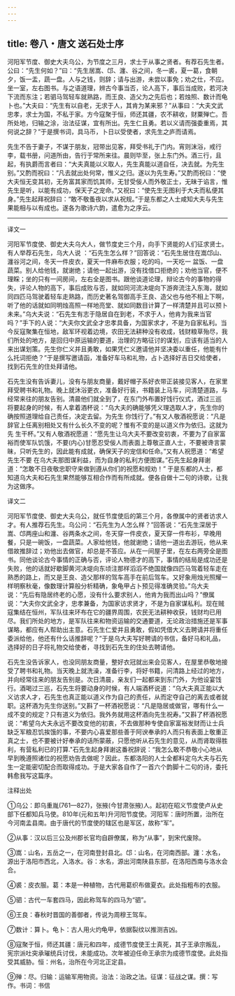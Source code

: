 ```yaml
---
---
---
```

title: 卷八・唐文 送石处士序
---

河阳军节度、御史大夫乌公，为节度之三月，求士于从事之贤者。有荐石先生者。公曰：“先生何如？”曰：“先生居嵩、邙、瀍、谷之间，冬一裘，夏一葛，食朝夕，饭一盂，蔬一盘。人与之钱，则辞；请与出游，未尝以事免；劝之仕，不应。坐一室，左右图书。与之语道理，辨古今事当否，论人高下，事后当成败，若河决下流而东注；若驷马驾轻车就熟路，而王良、造父为之先后也；若烛照、数计而龟卜也。”大夫曰：“先生有以自老，无求于人，其肯为某来邪？”从事曰：“大夫文武忠孝，求士为国，不私于家。方今寇聚于恒，师还其疆，农不耕收，财粟殚亡。吾所处地，归输之涂，治法征谋，宜有所出。先生仁且勇。若以义请而强委重焉，其何说之辞？”于是撰书词，具马币，卜日以受使者，求先生之庐而请焉。

先生不告于妻子，不谋于朋友，冠带出见客，拜受书礼于门内。宵则沫浴，戒行李，载书册，问道所由，告行于常所来往。晨则毕至，张上东门外。酒三行，且起，有执爵而言者曰：“大夫真能以义取人，先生真能以道自任，决去就。为先生别。”又酌而祝曰：“凡去就出处何常，惟义之归。遂以为先生寿。”又酌而祝曰：“使大夫恒无变其初，无务富其家而饥其师，无甘受佞人而外敬正士，无昧于谄言，惟先生是听，以能有成功，保天子之宠命。”又祝曰：“使先生无图利于大夫而私便其身。”先生起拜祝辞曰：“敢不敬蚤夜以求从祝规。”于是东都之人士咸知大夫与先生果能相与以有成也。遂各为歌诗六韵，遣愈为之序云。

----------------

译文一

河阳军节度使、御史大夫乌大人，做节度史三个月，向手下贤能的人们征求贤士。有人举荐石先生，乌大人说 ：“石先生怎么样？”回答说：“石先生居住在嵩邙山、瀍谷河之间，冬天一件皮衣，夏天一件麻布衣服；吃的吗，一天吃一 盆饭、一盘蔬菜。别人给他钱，就谢绝；请他一起出游，没有找借口拒绝的；劝他当官，便不理睬；坐的只有一间房间，左右全是图书。跟他谈道论理，辩论古今的事物的得失，评论人物的高下，事后成败与否，就如同河流决堤向下游奔流注入东海，就如同四匹马驾驶着轻车走熟路，而历史著名驾御高手王良、造父也与他不相上下啊，听了他的话就如同明烛高照一样地亮堂、就如同数目计算了一样清楚并且可以预卜未来。”乌大夫说：“石先生有志于隐居自在到老，不求于人，他肯为我来当官吗？”手下的人说：“大夫你文武全才忠孝具备，为国家求才，不是为自家私利。当今反寇聚集在恒地，敌军环视着边境，农田无法耕种没有收成，钱财粮草殆尽，我们所处的地方，是回归中原运输的要道，治理的方略征讨的谋划，应该有适当的人来出谋划策。先生你仁义并且勇敢，如果凭仁义邀请他并坚决委以重任，他能有什么托词拒绝？”于是撰写邀请函，准备好车马和礼物，占卜选择好吉日交给使者，找到石先生的住处拜请他。

石先生没有告诉妻儿，没有与朋友商量，戴好帽子系好衣带正装接见客人，在家里拜受聘书和礼物。晚上就沐浴更衣，准备好行装，书籍装上马车，问清楚道路，与经常来往的朋友告别。清晨他们就全到了，在东门外布置好饯行仪式，酒过三巡 将要起身的时候，有人拿着酒杯说：“乌大夫的确能够凭义理选取人才，先生你的确按照道理给自己责任，决定去留。为先生 你饯行了。”有又人敬酒祝愿说：“凡是辞官上任离别相处又有什么长久不变的呢？惟有不变的是以道义作为依归。这就为先 生干杯。”又有人敬酒祝愿道：“愿先生让乌大夫不要改变初衷，不要为了自家富裕而使军队饥饿，不要(内心)甘愿忍受佞人而表面上尊敬正直人士，不要被谗言蒙昧，只听先生的，因此能有成就，确保天子的宠信和任命。”又有人祝愿道：“希望先生不要 在乌大夫那图谋利益，而为自身的私利方便图谋。”石先生起身拜谢道：“怎敢不日夜敬忠职守来做到遵从你们的祝愿和规劝！” 于是东都的人士，都知道乌大夫和石先生果然能够互相合作而有所成就。便各自做十二句的诗歌，让我为这做序。

译文二

河阳军节度使、御史大夫乌公，就任节度使后的第三个月，各僚属中的贤者访求人才。有人推荐石先生。乌公问：“石先生为人怎么样？”回答说：“石先生深居于嵩、邙两座山和瀍、谷两条水之间，冬天穿一件皮衣，夏天穿一件布衫，早晚用餐，只是一碗饭，一盘蔬菜。人家给他钱，他就谢绝；请他一道出去游玩，他从来借故推辞过；劝他出去做官，却总是不答应。从在一间屋子里，在左右两旁全是图书。同他谈论古今事情的正确与否，评论人物德才的高下，事情的结局是成功还是失败，他的话就好歇脚黄河决堤向东顷注那样滔滔不绝国就像四匹马驾着轻车走在熟悉的路上，而又是王良、造父那样的驾车高手在前后驾车。又好象用烛光照耀一样明察秋毫，像数理计算般分析精确，象龟甲占卜预见得准确灵验。”乌大夫说：“先后有隐居终老的心愿，没有什么要求别人，他肯为我而出山吗？”僚属说：“大夫你文武全才，忠孝兼备，为国家访求贤才，不是为自家谋私利。现在贼寇集结在恒州，军队往来环布在它的疆界周围，农民无法耕种收获，钱财均已用尽。我们所处的地方，是军队往来和物资运输的交通要道，无论政治措施还是军事谋略，都应有人帮助出主意。石先生仁爱并且勇敢，假如凭借大义去聘请并将重任委派给他，他还有什么话推辞呢？”于是乌大夫写好聘请的书信，备好马和礼品，选择好的日子将礼物交给使者，寻找到石先生的住处去聘请他。

石先生没告诉家人，也没同朋友商量，整好衣冠就出来会见客人，在屋里恭敬地接受了聘书和礼物。当天晚上就洗澡，准备行李，将好书籍，问清路上经过的地方，并向经常往来的朋友告别是。次日清晨，亲友们一起都来到东门外，为他设宴饯行。酒喝过三巡，石先生将要动身的时候，有人端酒杯说道：“乌大夫真正能以大义访求人才，石先生也真正能以道义作为自己的责任，从而定夺自己的离去或者就职。这杯酒为先生你送别。”又斟了一杯酒祝愿说：“凡是隐居或做官，哪有什么一成不变的规定？只有道义为依归。我外务就用这杯酒向先生祝寿。”又斟了杯酒祝愿说：“希望乌大夫永远不要改变他的初衷，不去做那种专使自家富裕发财而让士兵缺乏军粮忍饥挨饿的事，不要内心喜爱那些善于阿谀奉承的人而只有表面上敬重正真之士，也不要被计好奉承的话所蒙蔽，只愿他听从石先生的意见，从而肾取得胜利，有营私利已的打算."石先生起身拜谢这番祝辞说：“我怎么敢不恭敬小心地从早到晚遵照诸位的祝愿劝告去做呢？因此，东都洛阳的人士全都料定乌大夫与石先生一定能密切配合而取得成功。于是大家各自作了一首六个韵脚十二句的诗，委托韩愈我写这篇序。

注释出处

①乌公：即乌重胤(761—827)，张掖(今甘肃张掖)人。起初在昭义节度使卢从史部下任都知兵马使。810年(元和五年)升河阳节度使。河阳军：唐时所置，治所在今河南孟县南。由于唐代的节度使的辖区也是军区，故称“军”。

②从事：汉以后三公及州郡长官均自辟僚属，称为“从事”，到宋代废除。

③嵩：山名，五岳之一，在河南登封县北。邙：山名，在河南西部。瀍：水名，源出于洛阳市西北，入洛水。谷：水名，源出河南陕县东部，在洛阳西南与洛水会合。

④裘：皮衣服。葛：本是一种植物，古代用葛织布做夏衣。此处指粗布的衣服。

⑤驷：古代一车套四马，因此称驾车的四马为“驷”。

⑥王良：春秋时晋国的善御者，传说为周穆王驾车。

⑦数计：算卜。龟卜：古人用火灼龟甲，依据裂纹以推测吉凶。

⑧寇聚于恒，师还其疆：唐元和四年，成德节度使王士真死，其子王承宗叛乱，宪宗派吐突承璀统兵讨伐，未能成功。次年被迫任命王承宗为成德节度使。此处指受其威胁。恒：州名，治所在今河北正定县。

⑨殚：尽。归输：运输军用物资。治法：治政之法。征谋：征战之谋。撰：写作。书词：书信

